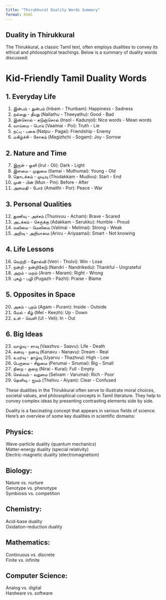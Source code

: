 ```yaml
---  
title: "Thirukkural Duality Words Summary"  
format: html  
---  
```

  
## Duality in Thirukkural  
  
The Thirukkural, a classic Tamil text, often employs dualities to convey its ethical and philosophical teachings. Below is a summary of duality words discussed:  
  
# Kid-Friendly Tamil Duality Words

## 1. Everyday Life

1. இன்பம் - துன்பம் (Inbam - Thunbam): Happiness - Sadness
2. நல்லது - தீயது (Nallathu - Theeyathu): Good - Bad
3. இன்சொல் - கடுஞ்சொல் (Insol - Kadunjol): Nice words - Mean words
4. வாய்மை - பொய் (Vaaimai - Poi): Truth - Lie
5. நட்பு - பகை (Natpu - Pagai): Friendship - Enemy
6. மகிழ்ச்சி - சோகம் (Magizhchi - Sogam): Joy - Sorrow

## 2. Nature and Time

7. இருள் - ஒளி (Irul - Oli): Dark - Light
8. இளமை - முதுமை (Ilamai - Muthumai): Young - Old
9. தொடக்கம் - முடிவு (Thodakkam - Mudivu): Start - End
10. முன் - பின் (Mun - Pin): Before - After
11. அமைதி - போர் (Amaithi - Por): Peace - War

## 3. Personal Qualities

12. துணிவு - அச்சம் (Thunivuu - Acham): Brave - Scared
13. அடக்கம் - செருக்கு (Adakkam - Serukku): Humble - Proud
14. வலிமை - மெலிமை (Valimai - Melimai): Strong - Weak
15. அறிவு - அறியாமை (Arivu - Ariyaamai): Smart - Not knowing

## 4. Life Lessons

16. வெற்றி - தோல்வி (Vetri - Tholvi): Win - Lose
17. நன்றி - நன்றிகேடு (Nandri - Nandrikedu): Thankful - Ungrateful
18. அறம் - மறம் (Aram - Maram): Right - Wrong
19. புகழ் - பழி (Pugazh - Pazhi): Praise - Blame

## 5. Opposites in Space

20. அகம் - புறம் (Agam - Puram): Inside - Outside
21. மேல் - கீழ் (Mel - Keezh): Up - Down
22. உள் - வெளி (Ul - Veli): In - Out

## 6. Big Ideas

23. வாழ்வு - சாவு (Vaazhvu - Saavu): Life - Death
24. கனவு - நனவு (Kanavu - Nanavu): Dream - Real
25. உயர்வு - தாழ்வு (Uyarvu - Thazhvu): High - Low
26. பெருமை - சிறுமை (Perumai - Sirumai): Big - Small
27. நிறை - குறை (Nirai - Kurai): Full - Empty
28. செல்வம் - வறுமை (Selvam - Varumai): Rich - Poor
29. தெளிவு - ஐயம் (Thelivu - Aiyam): Clear - Confused

These dualities in the Thirukkural often serve to illustrate moral choices, societal values, and philosophical concepts in Tamil literature. They help to convey complex ideas by presenting contrasting elements side by side.  
  
Duality is a fascinating concept that appears in various fields of science. Here's an overview of some key dualities in scientific domains:  
  
## Physics:  
  
Wave-particle duality (quantum mechanics)  
Matter-energy duality (special relativity)  
Electric-magnetic duality (electromagnetism)  
  
## Biology:  
  
Nature vs. nurture  
Genotype vs. phenotype  
Symbiosis vs. competition  
  
## Chemistry:  
  
Acid-base duality  
Oxidation-reduction duality  
  
## Mathematics:  
  
Continuous vs. discrete  
Finite vs. infinite  
  
## Computer Science:  
  
Analog vs. digital  
Hardware vs. software  

